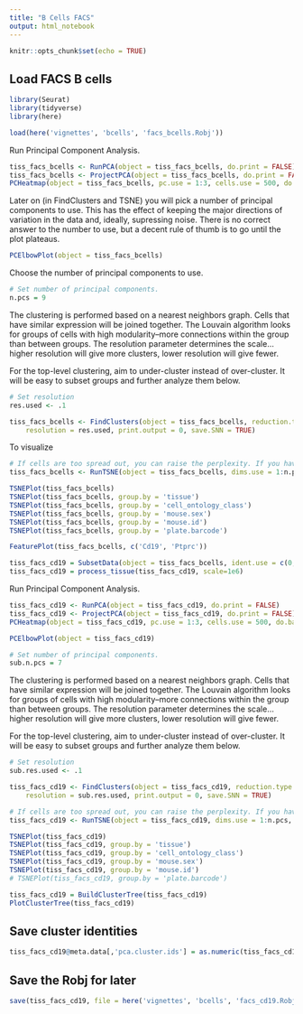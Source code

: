 ```yaml
---
title: "B Cells FACS"
output: html_notebook
---
```


```r
knitr::opts_chunk$set(echo = TRUE)
```

## Load FACS B cells
```r
library(Seurat)
library(tidyverse)
library(here)

load(here('vignettes', 'bcells', 'facs_bcells.Robj'))
```


Run Principal Component Analysis.
```r
tiss_facs_bcells <- RunPCA(object = tiss_facs_bcells, do.print = FALSE)
tiss_facs_bcells <- ProjectPCA(object = tiss_facs_bcells, do.print = FALSE)
PCHeatmap(object = tiss_facs_bcells, pc.use = 1:3, cells.use = 500, do.balanced = TRUE, label.columns = FALSE, num.genes = 8)
```

Later on (in FindClusters and TSNE) you will pick a number of principal components to use. This has the effect of keeping the major directions of variation in the data and, ideally, supressing noise. There is no correct answer to the number to use, but a decent rule of thumb is to go until the plot plateaus.

```r
PCElbowPlot(object = tiss_facs_bcells)
```

Choose the number of principal components to use.
```r
# Set number of principal components.
n.pcs = 9
```

The clustering is performed based on a nearest neighbors graph. Cells that have similar expression will be joined together. The Louvain algorithm looks for groups of cells with high modularity--more connections within the group than between groups. The resolution parameter determines the scale...higher resolution will give more clusters, lower resolution will give fewer.

For the top-level clustering, aim to under-cluster instead of over-cluster. It will be easy to subset groups and further analyze them below.

```r
# Set resolution
res.used <- .1

tiss_facs_bcells <- FindClusters(object = tiss_facs_bcells, reduction.type = "pca", dims.use = 1:n.pcs,
    resolution = res.used, print.output = 0, save.SNN = TRUE)
```

To visualize
```r
# If cells are too spread out, you can raise the perplexity. If you have few cells, try a lower perplexity (but never less than 10).
tiss_facs_bcells <- RunTSNE(object = tiss_facs_bcells, dims.use = 1:n.pcs, seed.use = 10, perplexity=30)
```

```r
TSNEPlot(tiss_facs_bcells)
TSNEPlot(tiss_facs_bcells, group.by = 'tissue')
TSNEPlot(tiss_facs_bcells, group.by = 'cell_ontology_class')
TSNEPlot(tiss_facs_bcells, group.by = 'mouse.sex')
TSNEPlot(tiss_facs_bcells, group.by = 'mouse.id')
TSNEPlot(tiss_facs_bcells, group.by = 'plate.barcode')
```

```r
FeaturePlot(tiss_facs_bcells, c('Cd19', 'Ptprc'))
```


```r
tiss_facs_cd19 = SubsetData(object = tiss_facs_bcells, ident.use = c(0, 1, 3, 4, 5))
tiss_facs_cd19 = process_tissue(tiss_facs_cd19, scale=1e6)
```


Run Principal Component Analysis.
```r
tiss_facs_cd19 <- RunPCA(object = tiss_facs_cd19, do.print = FALSE)
tiss_facs_cd19 <- ProjectPCA(object = tiss_facs_cd19, do.print = FALSE)
PCHeatmap(object = tiss_facs_cd19, pc.use = 1:3, cells.use = 500, do.balanced = TRUE, label.columns = FALSE, num.genes = 8)
```

```r
PCElbowPlot(object = tiss_facs_cd19)
```
```r
# Set number of principal components.
sub.n.pcs = 7
```

The clustering is performed based on a nearest neighbors graph. Cells that have similar expression will be joined together. The Louvain algorithm looks for groups of cells with high modularity--more connections within the group than between groups. The resolution parameter determines the scale...higher resolution will give more clusters, lower resolution will give fewer.

For the top-level clustering, aim to under-cluster instead of over-cluster. It will be easy to subset groups and further analyze them below.

```r
# Set resolution
sub.res.used <- .1

tiss_facs_cd19 <- FindClusters(object = tiss_facs_cd19, reduction.type = "pca", dims.use = 1:sub.n.pcs,
    resolution = sub.res.used, print.output = 0, save.SNN = TRUE)

# If cells are too spread out, you can raise the perplexity. If you have few cells, try a lower perplexity (but never less than 10).
tiss_facs_cd19 <- RunTSNE(object = tiss_facs_cd19, dims.use = 1:n.pcs, seed.use = 10, perplexity=30)
```

```r
TSNEPlot(tiss_facs_cd19)
TSNEPlot(tiss_facs_cd19, group.by = 'tissue')
TSNEPlot(tiss_facs_cd19, group.by = 'cell_ontology_class')
TSNEPlot(tiss_facs_cd19, group.by = 'mouse.sex')
TSNEPlot(tiss_facs_cd19, group.by = 'mouse.id')
# TSNEPlot(tiss_facs_cd19, group.by = 'plate.barcode')
```


```r
tiss_facs_cd19 = BuildClusterTree(tiss_facs_cd19)
PlotClusterTree(tiss_facs_cd19)
```



## Save cluster identities

```r
tiss_facs_cd19@meta.data[,'pca.cluster.ids'] = as.numeric(tiss_facs_cd19@ident)
```



## Save the Robj for later

```r
save(tiss_facs_cd19, file = here('vignettes', 'bcells', 'facs_cd19.Robj'))
```

